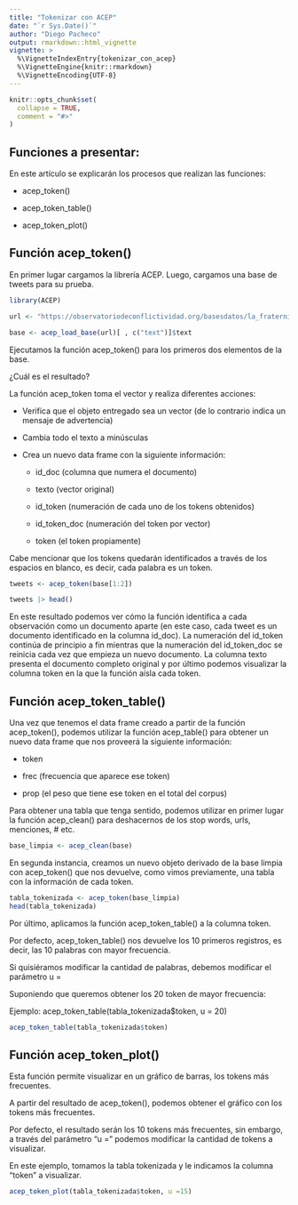 ```yaml
---
title: "Tokenizar con ACEP"
date: "`r Sys.Date()`"
author: "Diego Pacheco"
output: rmarkdown::html_vignette
vignette: >
  %\VignetteIndexEntry{tokenizar_con_acep}
  %\VignetteEngine{knitr::rmarkdown}
  %\VignetteEncoding{UTF-8}
---
```


```r
knitr::opts_chunk$set(
  collapse = TRUE,
  comment = "#>"
)
```

## Funciones a presentar:

En este artículo se explicarán los procesos que realizan las funciones:

- acep_token()

- acep_token_table()

- acep_token_plot()


## Función acep_token()

En primer lugar cargamos la librería ACEP. Luego, cargamos una base de tweets para su prueba.

```r
library(ACEP)

url <- "https://observatoriodeconflictividad.org/basesdatos/la_fraternidad.rds"

base <- acep_load_base(url)[ , c("text")]$text
```

Ejecutamos la función acep_token() para los primeros dos elementos de la base.

¿Cuál es el resultado?

La función acep_token toma el vector y realiza diferentes acciones:

- Verifica que el objeto entregado sea un vector (de lo contrario indica un mensaje de advertencia)

- Cambia todo el texto a minúsculas

- Crea un nuevo data frame con la siguiente información:

  - id_doc (columna que numera el documento)
  
  - texto (vector original)
  
  - id_token (numeración de cada uno de los tokens obtenidos)
  
  - id_token_doc (numeración del token por vector)
  
  - token (el token propiamente)
  
Cabe mencionar que los tokens quedarán identificados a través de los espacios en blanco, es decir, cada palabra es un token.

```r
tweets <- acep_token(base[1:2])

tweets |> head()
```

En este resultado podemos ver cómo la función identifica a cada observación como un documento aparte (en este caso, cada tweet es un documento identificado en la columna id_doc). La numeración del id_token continúa de principio a fin mientras que la numeración del id_token_doc se reinicia cada vez que empieza un nuevo documento. La columna texto presenta el documento completo original y por último podemos visualizar la columna token en la que la función aísla cada token.

## Función acep_token_table()

Una vez que tenemos el data frame creado a partir de la función acep_token(), podemos utilizar la función acep_table() para obtener un nuevo data frame que nos proveerá la siguiente información:

- token

- frec (frecuencia que aparece ese token)

- prop (el peso que tiene ese token en el total del corpus)

Para obtener una tabla que tenga sentido, podemos utilizar en primer lugar la función acep_clean() para deshacernos de los stop words, urls, menciones, # etc.

```r
base_limpia <- acep_clean(base)
```

En segunda instancia, creamos un nuevo objeto derivado de la base limpia con acep_token() que nos devuelve, como vimos previamente, una tabla con la información de cada token.

```r
tabla_tokenizada <- acep_token(base_limpia)
head(tabla_tokenizada)
```

Por último, aplicamos la función acep_token_table() a la columna token.

Por defecto, acep_token_table() nos devuelve los 10 primeros registros, es decir, las 10 palabras con mayor frecuencia.

Si quisiéramos modificar la cantidad de palabras, debemos modificar el parámetro u =

Suponiendo que queremos obtener los 20 token de mayor frecuencia:

Ejemplo: acep_token_table(tabla_tokenizada$token, u = 20)

```r
acep_token_table(tabla_tokenizada$token)
```

## Función acep_token_plot()

Esta función permite visualizar en un gráfico de barras, los tokens más frecuentes.

A partir del resultado de acep_token(), podemos obtener el gráfico con los tokens más frecuentes.

Por defecto, el resultado serán los 10 tokens más frecuentes, sin embargo, a través del parámetro "u =" podemos modificar la cantidad de tokens a visualizar.

En este ejemplo, tomamos la tabla tokenizada y le indicamos la columna "token" a visualizar.

```r
acep_token_plot(tabla_tokenizada$token, u =15)
```
